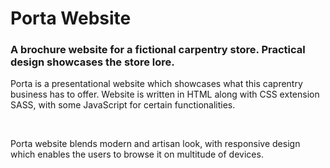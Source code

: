 
# Porta Website

### A brochure website for a fictional carpentry store. Practical design showcases the store lore.

<HeroImage image={PortaImg} title="Porta Website" />

Porta is a presentational website which showcases what this caprentry business has to offer. Website is written in HTML along with CSS extension SASS, with some JavaScript for certain functionalities.

<br />

Porta website blends modern and artisan look, with responsive design which enables the users to browse it on multitude of devices.

<br />
<br />

<EntirePageImage image={PortaEntirePageImg} alt="Entire page" />

<br />
